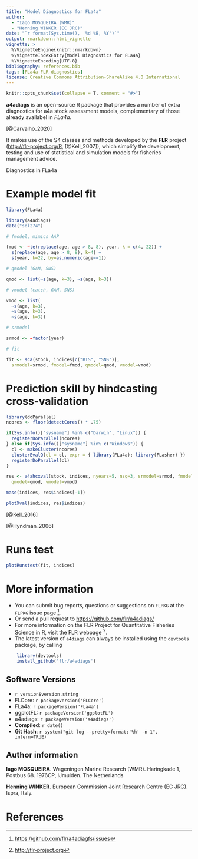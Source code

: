 ```yaml
---
title: "Model Diagnostics for FLa4a"
author:
  - "Iago MOSQUEIRA (WMR)"
  - "Henning WINKER (EC JRC)"
date: "`r format(Sys.time(), '%d %B, %Y')`"
output: rmarkdown::html_vignette
vignette: >
  %\VignetteEngine{knitr::rmarkdown}
  %\VignetteIndexEntry{Model Diagnostics for FLa4a}
  %\VignetteEncoding{UTF-8}
bibliography: references.bib
tags: [FLa4a FLR diagnostics]
license: Creative Commons Attribution-ShareAlike 4.0 International
---
```


```r
knitr::opts_chunk$set(collapse = T, comment = "#>")
```

**a4adiags** is an open-source R package that provides a number of extra diagnostics for a4a stock assessment models, complementary of those already availabel in *FLa4a*.

[@Carvalho_2020]

It makes use of the S4 classes and methods developed by the **FLR** project (<http://flr-project.org/R>, [@Kell_2007]), which simplify the development, testing and use of statistical and simulation models for fisheries management advice.

Diagnostics in FLa4a


# Example model fit

```r
library(FLa4a)
```

```r
library(a4adiags)
data("sol274")

# fmodel, mimics AAP

fmod <- ~te(replace(age, age > 8, 8), year, k = c(4, 22)) +
  s(replace(age, age > 8, 8), k=4) +
  s(year, k=22, by=as.numeric(age==1))

# qmodel (GAM, SNS)

qmod <- list(~s(age, k=3), ~s(age, k=3))

# vmodel (catch, GAM, SNS)

vmod <- list(
  ~s(age, k=3),
  ~s(age, k=3),
  ~s(age, k=3))

# srmodel

srmod <- ~factor(year)

# fit

fit <- sca(stock, indices[c("BTS", "SNS")],
  srmodel=srmod, fmodel=fmod, qmodel=qmod, vmodel=vmod)
```

<!-- # Retrospective analysis -->

# Prediction skill by hindcasting cross-validation

```r
library(doParallel)
ncores <- floor(detectCores() * .75)

if(Sys.info()["sysname"] %in% c("Darwin", "Linux")) {
  registerDoParallel(ncores)
} else if(Sys.info()["sysname"] %in% c("Windows")) {
  cl <- makeCluster(ncores)
  clusterEvalQ(cl = cl, expr = { library(FLa4a); library(FLasher) })
  registerDoParallel(cl)
}
```

```r
res <- a4ahcxval(stock, indices, nyears=5, nsq=3, srmodel=srmod, fmodel=fmod,
  qmodel=qmod, vmodel=vmod)
```

```r
mase(indices, res$indices[-1])
```

```r
plotXval(indices, res$indices)
```

[@Kell_2016]

[@Hyndman_2006]

# Runs test

```r
plotRunstest(fit, indices)
```

# More information

* You can submit bug reports, questions or suggestions on `FLPKG` at the `FLPKG` issue page ^[<https://github.com/flr/a4adiagfs/issues>].
* Or send a pull request to <https://github.com/flr/a4adiags/>
* For more information on the FLR Project for Quantitative Fisheries Science in R, visit the FLR webpage ^[<http://flr-project.org>].
* The latest version of `a4diags` can always be installed using the `devtools` package, by calling
```r
	library(devtools)
	install_github('flr/a4adiags')
```

## Software Versions

* `r version$version.string`
* FLCore: `r packageVersion('FLCore')`
* FLa4a: `r packageVersion('FLa4a')`
* ggplotFL: `r packageVersion('ggplotFL')`
* a4adiags: `r packageVersion('a4adiags')`
* **Compiled**: `r date()`
* **Git Hash**: `r system("git log --pretty=format:'%h' -n 1", intern=TRUE)`

## Author information

**Iago MOSQUEIRA**. Wageningen Marine Research (WMR). Haringkade 1, Postbus 68. 1976CP, IJmuiden. The Netherlands

**Henning WINKER**. European Commission Joint Research Centre (EC JRC). Ispra, Italy.

# References
